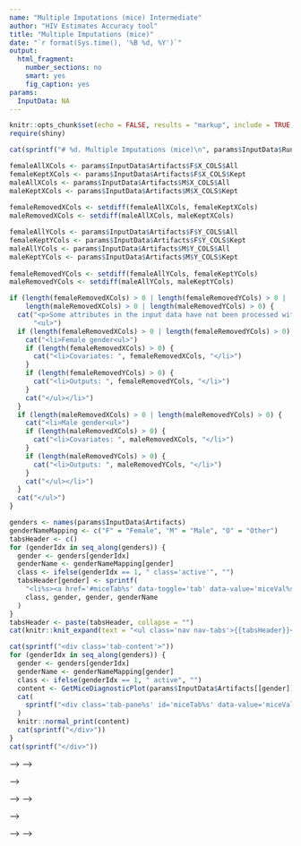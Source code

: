 ```yaml
---
name: "Multiple Imputations (mice) Intermediate"
author: "HIV Estimates Accuracy tool"
title: "Multiple Imputations (mice)"
date: "`r format(Sys.time(), '%B %d, %Y')`"
output:
  html_fragment:
    number_sections: no
    smart: yes
    fig_caption: yes
params:
  InputData: NA    
---
```


```r
knitr::opts_chunk$set(echo = FALSE, results = "markup", include = TRUE, fig.height = 10, fig.width = 10, warning = FALSE, message = FALSE)
require(shiny)
```

```r
cat(sprintf("# %d. Multiple Imputations (mice)\n", params$InputData$RunIdx))
```

```r
femaleAllXCols <- params$InputData$Artifacts$F$X_COLS$All
femaleKeptXCols <- params$InputData$Artifacts$F$X_COLS$Kept
maleAllXCols <- params$InputData$Artifacts$M$X_COLS$All
maleKeptXCols <- params$InputData$Artifacts$M$X_COLS$Kept
 
femaleRemovedXCols <- setdiff(femaleAllXCols, femaleKeptXCols)
maleRemovedXCols <- setdiff(maleAllXCols, maleKeptXCols)

femaleAllYCols <- params$InputData$Artifacts$F$Y_COLS$All
femaleKeptYCols <- params$InputData$Artifacts$F$Y_COLS$Kept
maleAllYCols <- params$InputData$Artifacts$M$Y_COLS$All
maleKeptYCols <- params$InputData$Artifacts$M$Y_COLS$Kept
 
femaleRemovedYCols <- setdiff(femaleAllYCols, femaleKeptYCols)
maleRemovedYCols <- setdiff(maleAllYCols, maleKeptYCols)

if (length(femaleRemovedXCols) > 0 | length(femaleRemovedYCols) > 0 | 
    length(maleRemovedXCols) > 0 | length(maleRemovedYCols) > 0) {
  cat("<p>Some attributes in the input data have not been processed with this adjustment due to insufficient data:</p>",
      "<ul>")
  if (length(femaleRemovedXCols) > 0 | length(femaleRemovedYCols) > 0) {
    cat("<li>Female gender<ul>")
    if (length(femaleRemovedXCols) > 0) {
      cat("<li>Covariates: ", femaleRemovedXCols, "</li>")
    }
    if (length(femaleRemovedYCols) > 0) {
      cat("<li>Outputs: ", femaleRemovedYCols, "</li>")
    }
    cat("</ul></li>")
  }
  if (length(maleRemovedXCols) > 0 | length(maleRemovedYCols) > 0) {
    cat("<li>Male gender<ul>")
    if (length(maleRemovedXCols) > 0) {
      cat("<li>Covariates: ", maleRemovedXCols, "</li>")
    }
    if (length(maleRemovedYCols) > 0) {
      cat("<li>Outputs: ", maleRemovedYCols, "</li>")
    }
    cat("</ul></li>")
  }
  cat("</ul>")
}
```

<!--html_preserve-->
<div class="tabbable">
<!--/html_preserve-->
```r
genders <- names(params$InputData$Artifacts)
genderNameMapping <- c("F" = "Female", "M" = "Male", "O" = "Other")
tabsHeader <- c()
for (genderIdx in seq_along(genders)) {
  gender <- genders[genderIdx]
  genderName <- genderNameMapping[gender]
  class <- ifelse(genderIdx == 1, " class='active'", "")
  tabsHeader[gender] <- sprintf(
    "<li%s><a href='#miceTab%s' data-toggle='tab' data-value='miceVal%s'>%s</a></li>",
    class, gender, gender, genderName
  )
}
tabsHeader <- paste(tabsHeader, collapse = "")
cat(knitr::knit_expand(text = "<ul class='nav nav-tabs'>{{tabsHeader}}</ul>"))

cat(sprintf("<div class='tab-content'>"))
for (genderIdx in seq_along(genders)) {
  gender <- genders[genderIdx]
  genderName <- genderNameMapping[gender]
  class <- ifelse(genderIdx == 1, " active", "")
  content <- GetMiceDiagnosticPlot(params$InputData$Artifacts[[gender]]$Mids)
  cat(
    sprintf("<div class='tab-pane%s' id='miceTab%s' data-value='miceVal%s'>", class, gender, gender)
  )
  knitr::normal_print(content)
  cat(sprintf("</div>"))
}
cat(sprintf("</div>"))
```
<!--html_preserve-->
<div>
<!--/html_preserve-->


<!-- <!--html_preserve--> -->
<!-- <div class="tabbable"> -->
<!--   <ul class="nav nav-tabs"> -->
<!--     <li class="active"> -->
<!--       <a href="#miceTabDiagFemale" data-toggle="tab" data-value="Female">Female</a> -->
<!--     </li> -->
<!--     <li> -->
<!--       <a href="#miceTabDiagMale" data-toggle="tab" data-value="Male">Male</a> -->
<!--     </li> -->
<!--   </ul> -->
<!--   <div class="tab-content"> -->
<!--     <div class="tab-pane active" data-value="Female" id="miceTabDiagFemale"> -->
<!-- <!--/html_preserve--> -->

<!-- <!-- ## Diagnostic plots for Gender = \"Female\" --> -->

<!-- Maximum 5 first chains (imputations) are displayed. -->

<!-- **Figure 1. Imputed values per sample**<br /> -->
<!-- ```{r} -->
<!-- print(GetMiceDiagnosticPlot(params$InputData$Artifacts$F$Mids)) -->
<!-- ``` -->

<!-- **Figure 2. Distributions of imputed values**<br /> -->
<!-- ```{r, fig.height = 3} -->
<!-- colNames <- params$InputData$Artifacts$F$Y_COLS$Kept -->
<!-- dtF <- params$InputData$Table[Gender == "F"] -->
<!-- for (colName in colNames) { -->
<!--   PlotMultipleCharts( -->
<!--     list( -->
<!--       GetImputedDistPlots(colName = colName, dt = dtF, missingOnly = TRUE), -->
<!--       GetImputedDistPlots(colName = colName, dt = dtF, missingOnly = FALSE) -->
<!--     ), -->
<!--     cols = 2 -->
<!--   ) -->
<!-- } -->
<!-- ``` -->

<!-- <!--html_preserve--> -->
<!--     </div> -->
<!--     <div class="tab-pane" data-value="Male" id="miceTabDiagMale"> -->
<!-- <!--/html_preserve--> -->

<!-- <!-- ## Diagnostic plots for Gender = \"Male\" --> -->

<!-- Maximum 5 first chains (imputations) are displayed. -->

<!-- **Figure 3. Imputed values plot per sample**<br /> -->
<!-- ```{r} -->
<!-- print(GetMiceDiagnosticPlot(params$InputData$Artifacts$M$Mids)) -->
<!-- ``` -->

<!-- **Figure 4. Distributions of imputed values**<br /> -->
<!-- ```{r, fig.height = 3} -->
<!-- colNames <- params$InputData$Artifacts$M$Y_COLS$Kept -->
<!-- dtM <- params$InputData$Table[Gender == "M"] -->
<!-- for (colName in colNames) { -->
<!--   PlotMultipleCharts( -->
<!--     list( -->
<!--       GetImputedDistPlots(colName = colName, dt = dtM, missingOnly = TRUE), -->
<!--       GetImputedDistPlots(colName = colName, dt = dtM, missingOnly = FALSE) -->
<!--     ), -->
<!--     cols = 2 -->
<!--   ) -->
<!-- } -->
<!-- ``` -->

<!-- <!--html_preserve--> -->
<!--     </div> -->
<!--   </div> -->
<!-- </div> -->
<!-- <!--/html_preserve--> -->
